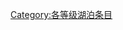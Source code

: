 {{catmore1|[[Wikipedia:湖泊专题|Wikipedia:湖泊专题]]}}
{{Articles by Quality|topic=湖泊|project=湖泊|format=TOC}}
{{emptycat}}

[[Category:各等级湖泊条目|Category:各等级湖泊条目]]